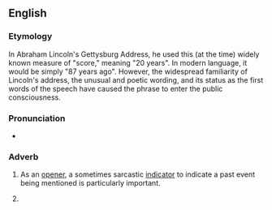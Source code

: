 ==English==
{{wikipedia|Gettysburg Address}}

===Etymology===
In Abraham Lincoln's Gettysburg Address, he used this (at the time) widely known measure of "score," meaning "20 years". In modern language, it would be simply "87 years ago". However, the widespread familiarity of Lincoln's address, the unusual and poetic wording, and its status as the first words of the speech have caused the phrase to enter the public consciousness.

===Pronunciation===
* {{audio|en|en-au-four score and seven years ago.ogg|Audio (AU)}}

===Adverb===
{{head|en|adverb}}

# {{lb|en|idiomatic}} As an [[opener]], a sometimes sarcastic [[indicator]] to indicate a past event being mentioned is particularly important.
# {{rfquote|en}}